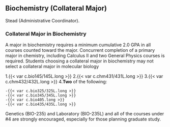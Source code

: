 ## Biochemistry (Collateral Major) {#sec-biochemistry}

Stead (Administrative Coordinator).

### Collateral Major in Biochemistry

A major in biochemistry requires a minimum cumulative 2.0 GPA in all courses counted toward the major.
Concurrent completion of a primary major in chemistry, including Calculus II and two General Physics courses is required. Students choosing a collateral major in biochemistry may not select a collateral major in molecular biology

1.{{< var c.bio145/145L.long >}}
2.{{< var c.chm431/431L.long >}}
3.{{< var c.chm432/432L.long >}}
4.**Two** of the following:

    -{{< var c.bio325/325L.long >}}
    -{{< var c.bio345/345L.long >}}
    -{{< var c.bio405.long >}}
    -{{< var c.bio435/435L.long >}}

Genetics (BIO-235) and Laboratory (BIO-235L) and all of the courses under #4 are strongly encouraged, especially for those planning graduate study.
